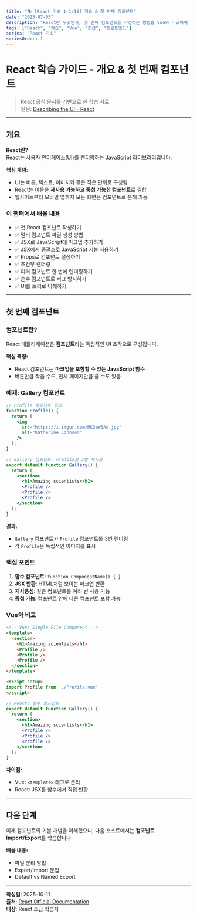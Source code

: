 ```yaml
---
title: "📚 [React 기초 1-1/10] 개요 & 첫 번째 컴포넌트"
date: "2025-07-05"
description: "React란 무엇인지, 첫 번째 컴포넌트를 작성하는 방법을 Vue와 비교하며 학습합니다"
tags: ["React", "학습", "Vue", "초급", "프론트엔드"]
series: "React 기초"
seriesOrder: 1
---
```


# React 학습 가이드 - 개요 & 첫 번째 컴포넌트

> React 공식 문서를 기반으로 한 학습 자료  
> 원문: [Describing the UI - React](https://react.dev/learn/describing-the-ui)

---

## 개요

**React란?**  
React는 사용자 인터페이스(UI)를 렌더링하는 JavaScript 라이브러리입니다.

**핵심 개념:**

- UI는 버튼, 텍스트, 이미지와 같은 작은 단위로 구성됨
- React는 이들을 **재사용 가능하고 중첩 가능한 컴포넌트**로 결합
- 웹사이트부터 모바일 앱까지 모든 화면은 컴포넌트로 분해 가능

### 이 챕터에서 배울 내용

- ✅ 첫 React 컴포넌트 작성하기
- ✅ 멀티 컴포넌트 파일 생성 방법
- ✅ JSX로 JavaScript에 마크업 추가하기
- ✅ JSX에서 중괄호로 JavaScript 기능 사용하기
- ✅ Props로 컴포넌트 설정하기
- ✅ 조건부 렌더링
- ✅ 여러 컴포넌트 한 번에 렌더링하기
- ✅ 순수 컴포넌트로 버그 방지하기
- ✅ UI를 트리로 이해하기

---

## 첫 번째 컴포넌트

### 컴포넌트란?

React 애플리케이션은 **컴포넌트**라는 독립적인 UI 조각으로 구성됩니다.

**핵심 특징:**

- React 컴포넌트는 **마크업을 포함할 수 있는 JavaScript 함수**
- 버튼만큼 작을 수도, 전체 페이지만큼 클 수도 있음

### 예제: Gallery 컴포넌트

```jsx
// Profile 컴포넌트 정의
function Profile() {
  return (
    <img
      src="https://i.imgur.com/MK3eW3As.jpg"
      alt="Katherine Johnson"
    />
  );
}

// Gallery 컴포넌트: Profile을 3번 재사용
export default function Gallery() {
  return (
    <section>
      <h1>Amazing scientists</h1>
      <Profile />
      <Profile />
      <Profile />
    </section>
  );
}
```

**결과:**

- `Gallery` 컴포넌트가 `Profile` 컴포넌트를 3번 렌더링
- 각 `Profile`은 독립적인 이미지를 표시

### 핵심 포인트

1. **함수 컴포넌트**: `function ComponentName() { }`
2. **JSX 반환**: HTML처럼 보이는 마크업 반환
3. **재사용성**: 같은 컴포넌트를 여러 번 사용 가능
4. **중첩 가능**: 컴포넌트 안에 다른 컴포넌트 포함 가능

### Vue와 비교

```html
<!-- Vue: Single File Component -->
<template>
  <section>
    <h1>Amazing scientists</h1>
    <Profile />
    <Profile />
    <Profile />
  </section>
</template>

<script setup>
import Profile from './Profile.vue'
</script>
```

```jsx
// React: 함수 컴포넌트
export default function Gallery() {
  return (
    <section>
      <h1>Amazing scientists</h1>
      <Profile />
      <Profile />
      <Profile />
    </section>
  );
}
```

**차이점:**

- Vue: `<template>` 태그로 분리
- React: JSX를 함수에서 직접 반환

---

## 다음 단계

이제 컴포넌트의 기본 개념을 이해했으니, 다음 포스트에서는 **컴포넌트 Import/Export**를 학습합니다.

**배울 내용:**
- 파일 분리 방법
- Export/Import 문법
- Default vs Named Export

---

**작성일**: 2025-10-11  
**출처**: [React Official Documentation](https://react.dev/learn/describing-the-ui)  
**대상**: React 초급 학습자
